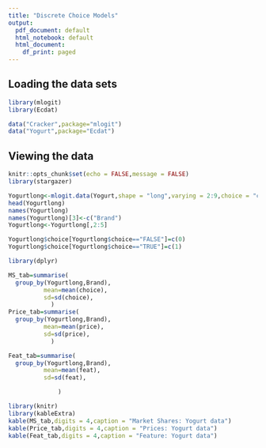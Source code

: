 ```yaml
---
title: "Discrete Choice Models"
output:
  pdf_document: default
  html_notebook: default
  html_document:
    df_print: paged
---
```


## Loading the data sets 

```r
library(mlogit)
library(Ecdat)

data("Cracker",package="mlogit")
data("Yogurt",package="Ecdat")

```

## Viewing the data 


```r
knitr::opts_chunk$set(echo = FALSE,message = FALSE)
library(stargazer)
```

```r
Yogurtlong<-mlogit.data(Yogurt,shape = "long",varying = 2:9,choice = "choice")
head(Yogurtlong)
names(Yogurtlong)
names(Yogurtlong)[3]<-c("Brand")
Yogurtlong<-Yogurtlong[,2:5]

Yogurtlong$choice[Yogurtlong$choice=="FALSE"]=c(0)
Yogurtlong$choice[Yogurtlong$choice=="TRUE"]=c(1)


```
```r
library(dplyr)

MS_tab=summarise(
  group_by(Yogurtlong,Brand),
          mean=mean(choice),
          sd=sd(choice),
            )
Price_tab=summarise(
  group_by(Yogurtlong,Brand),
          mean=mean(price),
          sd=sd(price),
            )

Feat_tab=summarise(
  group_by(Yogurtlong,Brand),
          mean=mean(feat),
          sd=sd(feat),

              )


```




```r
library(knitr)
library(kableExtra)
kable(MS_tab,digits = 4,caption = "Market Shares: Yogurt data")
kable(Price_tab,digits = 4,caption = "Prices: Yogurt data")
kable(Feat_tab,digits = 4,caption = "Feature: Yogurt data")



```

